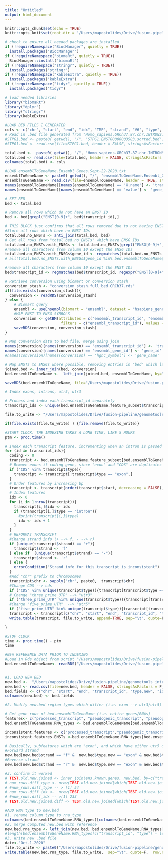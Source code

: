 ```yaml
---
title: "Untitled"
output: html_document
---
```


```r
knitr::opts_chunk$set(echo = TRUE)
knitr::opts_knit$set(root.dir = '/Users/mapostolides/Drive/fusion-pipeline/genometools_introns')
```

```r
# check to ensure all needed packages are installed
if (!requireNamespace("BiocManager", quietly = TRUE))
  install.packages("BiocManager")
if (!requireNamespace("biomaRt", quietly = TRUE))
  BiocManager::install("biomaRt")
if (!requireNamespace("stringr", quietly = TRUE))
  install.packages("stringr")
if (!requireNamespace("kableExtra", quietly = TRUE))
  install.packages("kableExtra")
if (!requireNamespace("tidyr", quietly = TRUE))
  install.packages("tidyr")
```


```r
# load needed libraries
library("biomaRt")
library("dplyr")
library("stringr")
library(kableExtra)
```



```r
#LOAD BED FILES I GENERATED
cols <- c("chr", "start", "end", "idx", "TMP", "strand", "V6", "type", "V7", "transcript_id" )
# Read in .bed file generated from "Homo_sapiens.GRCh37.87.chr.INTRONS.gff3"
#STPG1.bed <- paste0( getwd(), "/", "STPG1.ENST00000003583.sorted.bed")
#STPG1.bed <- read.csv(file=STPG1.bed, header = FALSE, stringsAsFactors = F, sep="\t", na.strings = "")

total.bed <-  paste0( getwd(), "/", "Homo_sapiens.GRCh37.87.chr.INTRONS.sorted.bed")
total.bed <- read.csv(file=total.bed, header = FALSE, stringsAsFactors = F, sep="\t", na.strings = "")
colnames(total.bed) <- cols

```


```r
#LOAD ensemblToGeneName.Ensembl_Genes.Sept-22-2020.txt
ensemblToGeneName <- paste0( getwd(), "/", "ensemblToGeneName.Ensembl_Genes.Sept-22-2020.txt")
ensemblToGeneName <- read.csv(file=ensemblToGeneName, header = TRUE, stringsAsFactors = F, sep="\t", na.strings = "")
names(ensemblToGeneName)[names(ensemblToGeneName) == 'X.name'] <- 'transcript_id'
names(ensemblToGeneName)[names(ensemblToGeneName) == 'value'] <- 'gene_name'
```



```r
# SET BED
bed <- total.bed

# Remove all rows which do not have an ENST ID
bed <- bed[grepl("ENST[0-9]+", bed$transcript_id),]

# THIS BLOCK just confirms that all rows removed due to not having ENST are not causing us to lose any ENSGs
#Store all rows which have no ENST IDs
total.bed.no_ENSTs <- anti_join(total.bed, bed)
# Get all rows from "total.bed.no_ENSTs" which have ENSG IDs
total.bed.no_ENSTs.with_ENSGs <- total.bed.no_ENSTs[grepl("ENSG[0-9]+", total.bed.no_ENSTs$transcript_id),]
#remove all characters from column 10 except the ENSG IDs 
total.bed.no_ENSTs.with_ENSGs$gene_id <- regmatches(total.bed.no_ENSTs.with_ENSGs$transcript_id, regexpr("ENSG[0-9]+",total.bed.no_ENSTs.with_ENSGs$transcript_id) )
# all(total.bed.no_ENSTs.with_ENSGs$gene_id %in% bed.ensemblToGeneName$gene_id) --> TRUE

#remove all characters from column 10 except the ENST IDs 
bed$transcript_id <- regmatches(bed$transcript_id, regexpr("ENST[0-9]+",bed$transcript_id) )

# Retrieve conversion using biomart or conversion stash 
conversion_stash <- "conversion_stash.full_bed.GRCh37.rds"
if(file.exists(conversion_stash)){
  conversion <- readRDS(conversion_stash)
} else {
    # Biomart query
    ensembl <- useEnsembl(biomart = "ensembl", dataset = "hsapiens_gene_ensembl", GRCh=37)
    #MAP ENST TO ENSG SYMBOLS
    conversion <- getBM(attributes = c("ensembl_transcript_id", "ensembl_gene_id","hgnc_symbol"), 
                         filters = c("ensembl_transcript_id"), values = unique(bed$transcript_id), mart = ensembl)
    saveRDS(conversion, conversion_stash)
}

# Map conversion data to bed file, merge using join
names(conversion)[names(conversion) == 'ensembl_transcript_id'] <- 'transcript_id'
names(conversion)[names(conversion) == 'ensembl_gene_id'] <- 'gene_id'
#names(conversion)[names(conversion) == 'hgnc_symbol'] <- 'gene_name'

# Map ENSTs to ENSGs where possible, removing entries in "bed" which lack ENSGs
joined.bed <- inner_join(bed, conversion)
bed.ensemblToGeneName <-  left_join(joined.bed, ensemblToGeneName, by="transcript_id")

saveRDS(bed.ensemblToGeneName, file="/Users/mapostolides/Drive/fusion-pipeline/genometools_introns/bed.ensemblToGeneName.new_bed.Rds")

```

```r
# Index exons, introns, utr5, utr3 

# Process and index each transcript_id separately
transcript_ids <- unique(bed.ensemblToGeneName.feature_subset$transcript_id)

file.to_write <- "/Users/mapostolides/Drive/fusion-pipeline/genometools_introns/new_bed.total.bed"

if(file.exists(file.to_write) ) {file.remove(file.to_write)}

#START CLOCK: THE INDEXING TAKES A LONG TIME, LIKE 5 HOURS
ptm <- proc.time()

# Index each transcript feature, incrementing when an intron is passed
for (id in transcript_ids){
  coding <- 0
  transcript <- bed.ensemblToGeneName.feature_subset[bed.ensemblToGeneName.feature_subset$transcript_id == id,]
  # Remove exons if coding gene, since "exon" and "CDS" are duplicates of one another
  if ("CDS" %in% transcript$type){
    transcript <- transcript[!transcript$type == "exon",]
  }
  # Order features by increasing bp 
  transcript <- transcript[order(transcript$start, decreasing = FALSE),]
  # Index features
  idx <- 0
  for (i in 1:nrow(transcript)){
    transcript[i,]$idx <- idx
    if (transcript[i,]$type == "intron"){
      #print(transcript[i,]$type)
      idx <- idx + 1
    }
  }
  # REFORMAT TRANSCRIPT
  #Change strand info (+ --> f, - --> r)
  if (unique(transcript$strand) == "+"){
    transcript$strand <- 'f'
  } else if  (unique(transcript$strand) == "-"){
    transcript$strand <- 'r'
  } else {
    errorCondition("Strand info for this transcript is inconsistent")
  }
  #Add "chr" prefix to chromosomes
  transcript$chr <- sapply("chr", paste0,  transcript$chr)
  #Change CDS --> cds
  if ("CDS" %in% unique(transcript$type)){transcript[transcript$type == "CDS",]$type <- "cds"}
  # Change "three_prime_UTR" --> "utr3"
  if ("three_prime_UTR" %in% unique(transcript$type)){transcript[transcript$type == "three_prime_UTR",]$type <- "utr3"}
  #Change "five_prime_UTR"  --> "utr5"
  if ("five_prime_UTR" %in% unique(transcript$type)){transcript[transcript$type == "five_prime_UTR",]$type <- "utr5"}
  transcript <- transcript[c("chr", "start", "end", "transcript_id", "type", "idx", "strand", "gene_name", "gene_id" )]
  write.table(transcript, file.to_write, append=TRUE, sep="\t", quote=F,  row.names=F, col.names=F)

}

#STOP CLOCK
time <- proc.time() - ptm
time
```


```r
#NEW REFERENCE DATA PRIOR TO INDEXING
#Load in Rds object from script "/Users/mapostolides/Drive/fusion-pipeline/genometools_introns/generate_ensbed.Rmd"
bed.ensemblToGeneName<- readRDS("/Users/mapostolides/Drive/fusion-pipeline/genometools_introns/bed.ensemblToGeneName.new_bed.Rds")



```


```r
#1. LOAD NEW BED
new.bed <-  "/Users/mapostolides/Drive/fusion-pipeline/genometools_introns/new_bed.total.GRCh37.Sept-25-2020.bed"
new.bed <- read.csv(file=new.bed, header = FALSE, stringsAsFactors = F, sep="\t", na.strings = "")
bed.fields <- c("chr", "start", "end", "transcript_id", "type.new", "idx.new", "strand.new", "gene_name.new", "gene_id")
colnames(new.bed) <- bed.fields

#2. Modify new.bed region types which differ (i.e. exon --> utr3/utr5)

# Get gene rows of bed.ensemblToGeneName (i.e. entire genes/RNAs)
features<- c("processed_transcript", "pseudogenic_transcript", "pseudogene","lincRNA", "miRNA","mRNA", "processed_pseudogene", "transcript","snRNA","aberrant_processed_transcript", "NMD_transcript_variant",  "snoRNA","rRNA", "nc_primary_transcript", "V_gene_segment",  "J_gene_segment", "C_gene_segment")
bed.ensemblToGeneName.RNA_types <- bed.ensemblToGeneName[bed.ensemblToGeneName$type %in% features,]

inconsistent.features <- c("processed_transcript","pseudogenic_transcript","pseudogene","lincRNA","miRNA","processed_pseudogene","transcript","snRNA", "aberrant_processed_transcript","snoRNA","rRNA")
inconsistent.features.ENSTs <-bed.ensemblToGeneName.RNA_types[bed.ensemblToGeneName.RNA_types$type %in% inconsistent.features,]$transcript_id

# Basically, subfeatures which are "exon", and which have either utr5 or utr3 as old data type, need to be changed (i.e. exon --> utr3/utr5)
#Forward strand
new.bed[new.bed$strand == "f" &  new.bed$type.new == "exon" & new.bed$transcript_id %in%  inconsistent.features.ENSTs,]$type.new <- "utr5"
#Reverse strand
new.bed[new.bed$strand == "r" &  new.bed$type.new == "exon" & new.bed$transcript_id %in%  inconsistent.features.ENSTs,]$type.new <- "utr3"

#3. confirm it worked
# TEST.old.new.joined <- inner_join(ens.known.genes, new.bed, by=c("transcript_id", "gene_id", "chr", "start", "end"))
# num_rows.diff_type <- nrow(TEST.old.new.joined[which(TEST.old.new.joined$type != TEST.old.new.joined$type.new),]) 
# #num_rows.diff_type -- > [1] 54
# num_rows.diff_idx <-  nrow(TEST.old.new.joined[which(TEST.old.new.joined$idx != TEST.old.new.joined$idx.new),]) 
# #num_rows.diff_idx -- >[1] 233
# TEST.old.new.joined.diff <- TEST.old.new.joined[which(TEST.old.new.joined$type != TEST.old.new.joined$type.new),]
```

``` r
#ADD RNA type to new.bed
#1. rename column type to rna_type
colnames(bed.ensemblToGeneName.RNA_types)[colnames(bed.ensemblToGeneName.RNA_types) == "type"] <- "rna_type"
#2. merge computed new.bed with reference
new.bed.rna_type <- left_join(new.bed, bed.ensemblToGeneName.RNA_types[c("transcript_id", "rna_type")], by="transcript_id") 
#length(bed.ensemblToGeneName.RNA_types[c("transcript_id", "type") - length(unique(new.bed$transcript_id))
#3. Write new .bed file
date<-"Oct-1-2020"
file.to_write <- paste0("/Users/mapostolides/Drive/fusion-pipeline/genometools_introns/new_bed.total.",date, ".bed")
write.table(new.bed.rna_type, file.to_write,  sep="\t", quote=F,  row.names=F, col.names=F)

```

